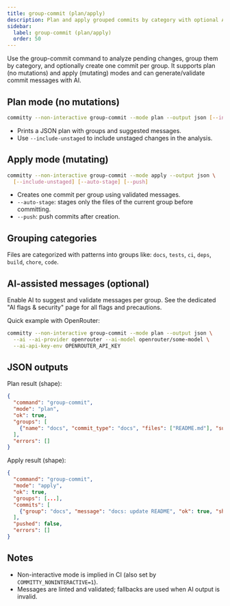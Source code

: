 ```yaml
---
title: group-commit (plan/apply)
description: Plan and apply grouped commits by category with optional AI-assisted messages
sidebar:
  label: group-commit (plan/apply)
  order: 50
---
```


Use the group-commit command to analyze pending changes, group them by category, and optionally create one commit per group. It supports plan (no mutations) and apply (mutating) modes and can generate/validate commit messages with AI.

## Plan mode (no mutations)

```bash
committy --non-interactive group-commit --mode plan --output json [--include-unstaged]
```

- Prints a JSON plan with groups and suggested messages.
- Use `--include-unstaged` to include unstaged changes in the analysis.

## Apply mode (mutating)

```bash
committy --non-interactive group-commit --mode apply --output json \
  [--include-unstaged] [--auto-stage] [--push]
```

- Creates one commit per group using validated messages.
- `--auto-stage`: stages only the files of the current group before committing.
- `--push`: push commits after creation.

## Grouping categories

Files are categorized with patterns into groups like: `docs`, `tests`, `ci`, `deps`, `build`, `chore`, `code`.

## AI-assisted messages (optional)

Enable AI to suggest and validate messages per group. See the dedicated "AI flags & security" page for all flags and precautions.

Quick example with OpenRouter:

```bash
committy --non-interactive group-commit --mode plan --output json \
  --ai --ai-provider openrouter --ai-model openrouter/some-model \
  --ai-api-key-env OPENROUTER_API_KEY
```

## JSON outputs

Plan result (shape):

```json
{
  "command": "group-commit",
  "mode": "plan",
  "ok": true,
  "groups": [
    {"name": "docs", "commit_type": "docs", "files": ["README.md"], "suggested_message": "docs: update README"}
  ],
  "errors": []
}
```

Apply result (shape):

```json
{
  "command": "group-commit",
  "mode": "apply",
  "ok": true,
  "groups": [...],
  "commits": [
    {"group": "docs", "message": "docs: update README", "ok": true, "sha": "<sha>"}
  ],
  "pushed": false,
  "errors": []
}
```

## Notes

- Non-interactive mode is implied in CI (also set by `COMMITTY_NONINTERACTIVE=1`).
- Messages are linted and validated; fallbacks are used when AI output is invalid.
